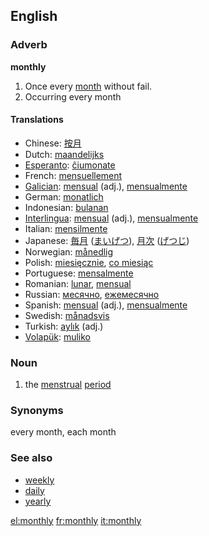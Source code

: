 ==English==
=== Adverb ===
'''monthly'''

#Once every [[month]] without fail.
#Occurring every month

==== Translations ====
*Chinese: [[按月]]
*Dutch: [[maandelijks]]
*[[Esperanto]]: [[ĉiumonate]]
*French: [[mensuellement]]
*[[Galician]]: [[mensual]] (adj.), [[mensualmente]]
*German: [[monatlich]]
*Indonesian: [[bulan|bulanan]]
*[[Interlingua]]: [[mensual]] (adj.), [[mensualmente]]
*Italian: [[mensilmente]]
*Japanese: [[毎月]] ([[まいげつ]]), [[月次]] ([[げつじ]])
*Norwegian: [[månedlig]]
*Polish: [[miesięcznie]], [[co miesiąc]]
*Portuguese: [[mensalmente]]
*Romanian: [[lunar]], [[mensual]]
*Russian: [[месячно]], [[ежемесячно]]
*Spanish: [[mensual]] (adj.), [[mensualmente]]
*Swedish: [[månadsvis]]
*Turkish: [[aylık]] (adj.)
*[[Volapük]]: [[muliko]]

===Noun===
{{euphemism}}
# the [[menstrual]] [[period]]

===Synonyms===
every month, each month

===See also===
* [[weekly]]
* [[daily]]
* [[yearly]]

[[el:monthly]]
[[fr:monthly]]
[[it:monthly]]
